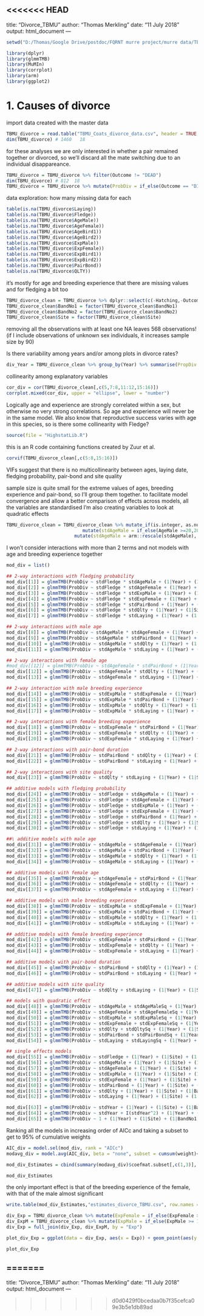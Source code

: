 <<<<<<< HEAD
---
title: "Divorce_TBMU"
author: "Thomas Merkling"
date: "11 July 2018"
output: html_document
---

```r
setwd("D:/Thomas/Google Drive/postdoc/FQRNT murre project/murre data/TBMU-divorce")
```

```r
library(dplyr)
library(glmmTMB)
library(MuMIn)
library(corrplot)
library(arm)
library(ggplot2)
```


# **1. Causes of divorce**

import data created with the master data
```r
TBMU_divorce = read.table("TBMU_Coats_divorce_data.csv", header = TRUE, sep = ",")
dim(TBMU_divorce) # 1460   18
```

for these analyses we are only interested in whether a pair remained together or divorced, so we'll discard all the mate switching due to an individual disappareance.
```r
TBMU_divorce = TBMU_divorce %>% filter(Outcome != "DEAD")
dim(TBMU_divorce) # 812  18
TBMU_divorce = TBMU_divorce %>% mutate(ProbDiv = if_else(Outcome == "DIV",1,0))
```

data exploration: how many missing data for each 
```r
table(is.na(TBMU_divorce$Laying))
table(is.na(TBMU_divorce$Fledge))
table(is.na(TBMU_divorce$AgeMale))
table(is.na(TBMU_divorce$AgeFemale))
table(is.na(TBMU_divorce$AgeBird1))
table(is.na(TBMU_divorce$AgeBird2))
table(is.na(TBMU_divorce$ExpMale))
table(is.na(TBMU_divorce$ExpFemale))
table(is.na(TBMU_divorce$ExpBird1))
table(is.na(TBMU_divorce$ExpBird2))
table(is.na(TBMU_divorce$PairBond))
table(is.na(TBMU_divorce$QLTY))
```
it's mostly for age and breeding experience that there are missing values and for fledging a bit too

```r
TBMU_divorce_clean = TBMU_divorce %>% dplyr::select(c(-Hatching,-Outcome)) %>% na.omit() %>% mutate(Plot = substr(TBMU_divorce_clean$Site,1,1))
TBMU_divorce_clean$BandNo1 = factor(TBMU_divorce_clean$BandNo1)
TBMU_divorce_clean$BandNo2 = factor(TBMU_divorce_clean$BandNo2)
TBMU_divorce_clean$Site = factor(TBMU_divorce_clean$Site)
```
removing all the observations with at least one NA leaves 568 observations!
(if I include observations of unknown sex individuals, it increases sample size by 90)

Is there variability among years and/or among plots in divorce rates?
```r
div_Year = TBMU_divorce_clean %>% group_by(Year) %>% summarise(PropDiv = mean(ProbDiv), N_Year = n())
```


collinearity among explanatory variables
```r
cor_div = cor(TBMU_divorce_clean[,c(5,7:8,11:12,15:16)])
corrplot.mixed(cor_div, upper = "ellipse", lower = "number")
```
Logically age and experience are strongly correlated within a sex, but otherwise no very strong correlations. So age and experience will never be in the same model.
We also know that reproductive success varies with age in this species, so is there some collinearity with Fledge?

```r
source(file = "HighstatLib.R") 
```
this is an R code containing functions created by Zuur et al.

```r
corvif(TBMU_divorce_clean[,c(5:8,15:16)])
```
VIFs suggest that there is no multicollinearity between ages, laying date, fledging probability, pair-bond and site quality

sample size is quite small for the extreme values of ages, breeding experience and pair-bond, so I'll group them together.
to facilitate model convergence and allow a better comparison of effects across models, all the variables are standardised
I'm also creating variables to look at quadratic effects
```r
TBMU_divorce_clean = TBMU_divorce_clean %>% mutate_if(is.integer, as.numeric) %>% 
                            mutate(stdAgeMale = if_else(AgeMale >=20,20,AgeMale), stdAgeFemale = if_else(AgeFemale >= 20, 20, AgeFemale), stdExpMale = if_else(ExpMale >= 15, 15, ExpMale), stdExpFemale = if_else(ExpFemale >= 15, 15, ExpFemale), stdPairBond = if_else(PairBond >= 10, 10, PairBond)) %>%
                         mutate(stdAgeMale = arm::rescale(stdAgeMale), stdAgeFemale = rescale(stdAgeFemale), stdExpMale = rescale(stdExpMale), stdExpFemale = rescale(stdExpFemale), stdPairBond = rescale(stdPairBond), stdQlty = rescale(QLTY), stdFledge = rescale(Fledge), stdLaying = rescale(Laying),stdYear = rescale(Year)) %>% mutate(stdAgeMaleSq = I(stdAgeMale^2), stdAgeFemaleSq = I(stdAgeFemale^2), stdExpMaleSq = I(stdExpMale^2), stdExpFemaleSq = I(stdExpFemale^2), stdPairBondSq = I(stdPairBond^2), stdQltySq = I(stdQlty^2), stdLayingSq = I(stdLaying^2))
```


I won't consider interactions with more than 2 terms and not models with age and breeding experience together
```r
mod_div = list()

## 2-way interactions with fledging probability
mod_div[[1]] = glmmTMB(ProbDiv ~ stdFledge * stdAgeMale + (1|Year) + (1|Site) + (1|BandNo1) + (1|BandNo2), family = "binomial", data = TBMU_divorce_clean)
mod_div[[2]] = glmmTMB(ProbDiv ~ stdFledge * stdAgeFemale + (1|Year) + (1|Site) + (1|BandNo1) + (1|BandNo2), family = "binomial", data =  TBMU_divorce_clean)
mod_div[[3]] = glmmTMB(ProbDiv ~ stdFledge * stdExpMale + (1|Year) + (1|Site) + (1|BandNo1) + (1|BandNo2), family = "binomial", data =  TBMU_divorce_clean)
mod_div[[4]] = glmmTMB(ProbDiv ~ stdFledge * stdExpFemale + (1|Year) + (1|Site) + (1|BandNo1) + (1|BandNo2), family = "binomial", data =  TBMU_divorce_clean)
mod_div[[5]] = glmmTMB(ProbDiv ~ stdFledge * stdPairBond + (1|Year) + (1|Site) + (1|BandNo1) + (1|BandNo2), family = "binomial", data =  TBMU_divorce_clean)
mod_div[[6]] = glmmTMB(ProbDiv ~ stdFledge * stdQlty + (1|Year) + (1|Site) + (1|BandNo1) + (1|BandNo2), family = "binomial", data =  TBMU_divorce_clean)
mod_div[[7]] = glmmTMB(ProbDiv ~ stdFledge * stdLaying + (1|Year) + (1|Site) + (1|BandNo1) + (1|BandNo2), family = "binomial", data =  TBMU_divorce_clean)

## 2-way interactions with male age
mod_div[[8]] = glmmTMB(ProbDiv ~ stdAgeMale * stdAgeFemale + (1|Year) + (1|Site) + (1|BandNo1) + (1|BandNo2), family = "binomial", data =  TBMU_divorce_clean)
mod_div[[9]] = glmmTMB(ProbDiv ~ stdAgeMale * stdPairBond + (1|Year) + (1|Site) + (1|BandNo1) + (1|BandNo2), family = "binomial", data =  TBMU_divorce_clean)
mod_div[[10]] = glmmTMB(ProbDiv ~ stdAgeMale * stdQlty + (1|Year) + (1|Site) + (1|BandNo1) + (1|BandNo2), family = "binomial", data =  TBMU_divorce_clean)
mod_div[[11]] = glmmTMB(ProbDiv ~ stdAgeMale * stdLaying + (1|Year) + (1|Site) + (1|BandNo1) + (1|BandNo2), family = "binomial", data =  TBMU_divorce_clean)

## 2-way interactions with female age
#mod_div[[12]] = glmmTMB(ProbDiv ~ stdAgeFemale * stdPairBond + (1|Year) + (1|Site) + (1|BandNo1) + (1|BandNo2), family = "binomial", data =  TBMU_divorce_clean) # this model didn't converge properly, probably because the data were unbalanced
mod_div[[12]] = glmmTMB(ProbDiv ~ stdAgeFemale * stdQlty + (1|Year) + (1|Site) + (1|BandNo1) + (1|BandNo2), family = "binomial", data =  TBMU_divorce_clean)
mod_div[[13]] = glmmTMB(ProbDiv ~ stdAgeFemale * stdLaying + (1|Year) + (1|Site) + (1|BandNo1) + (1|BandNo2), family = "binomial", data =  TBMU_divorce_clean)

## 2-way interaction with male breeding experience
mod_div[[14]] = glmmTMB(ProbDiv ~ stdExpMale * stdExpFemale + (1|Year) + (1|Site) + (1|BandNo1) + (1|BandNo2), family = "binomial", data =  TBMU_divorce_clean)
mod_div[[15]] = glmmTMB(ProbDiv ~ stdExpMale * stdPairBond + (1|Year) + (1|Site) + (1|BandNo1) + (1|BandNo2), family = "binomial", data =  TBMU_divorce_clean)
mod_div[[16]] = glmmTMB(ProbDiv ~ stdExpMale * stdQlty + (1|Year) + (1|Site) + (1|BandNo1) + (1|BandNo2), family = "binomial", data =  TBMU_divorce_clean)
mod_div[[17]] = glmmTMB(ProbDiv ~ stdExpMale * stdLaying + (1|Year) + (1|Site) + (1|BandNo1) + (1|BandNo2), family = "binomial", data =  TBMU_divorce_clean)

## 2-way interactions with female breeding experience
mod_div[[18]] = glmmTMB(ProbDiv ~ stdExpFemale * stdPairBond + (1|Year) + (1|Site) + (1|BandNo1) + (1|BandNo2), family = "binomial", data =  TBMU_divorce_clean)
mod_div[[19]] = glmmTMB(ProbDiv ~ stdExpFemale * stdQlty + (1|Year) + (1|Site) + (1|BandNo1) + (1|BandNo2), family = "binomial", data =  TBMU_divorce_clean)
mod_div[[20]] = glmmTMB(ProbDiv ~ stdExpFemale * stdLaying + (1|Year) + (1|Site) + (1|BandNo1) + (1|BandNo2), family = "binomial", data =  TBMU_divorce_clean)

## 2-way interactions with pair-bond duration
mod_div[[21]] = glmmTMB(ProbDiv ~ stdPairBond * stdQlty + (1|Year) + (1|Site) + (1|BandNo1) + (1|BandNo2), family = "binomial", data =  TBMU_divorce_clean)
mod_div[[22]] = glmmTMB(ProbDiv ~ stdPairBond * stdLaying + (1|Year) + (1|Site) + (1|BandNo1) + (1|BandNo2), family = "binomial", data =  TBMU_divorce_clean)

## 2-way interactions with site quality
mod_div[[23]] = glmmTMB(ProbDiv ~ stdQlty * stdLaying + (1|Year) + (1|Site) + (1|BandNo1) + (1|BandNo2), family = "binomial", data =  TBMU_divorce_clean)

## additive models with fledging probability
mod_div[[24]] = glmmTMB(ProbDiv ~ stdFledge + stdAgeMale + (1|Year) + (1|Site) + (1|BandNo1) + (1|BandNo2), family = "binomial", data =  TBMU_divorce_clean)
mod_div[[25]] = glmmTMB(ProbDiv ~ stdFledge + stdAgeFemale + (1|Year) + (1|Site) + (1|BandNo1) + (1|BandNo2), family = "binomial", data =  TBMU_divorce_clean)
mod_div[[26]] = glmmTMB(ProbDiv ~ stdFledge + stdExpMale + (1|Year) + (1|Site) + (1|BandNo1) + (1|BandNo2), family = "binomial", data =  TBMU_divorce_clean)
mod_div[[27]] = glmmTMB(ProbDiv ~ stdFledge + stdExpFemale + (1|Year) + (1|Site) + (1|BandNo1) + (1|BandNo2), family = "binomial", data =  TBMU_divorce_clean)
mod_div[[28]] = glmmTMB(ProbDiv ~ stdFledge + stdPairBond + (1|Year) + (1|Site) + (1|BandNo1) + (1|BandNo2), family = "binomial", data =  TBMU_divorce_clean)
mod_div[[29]] = glmmTMB(ProbDiv ~ stdFledge + stdQlty + (1|Year) + (1|Site) + (1|BandNo1) + (1|BandNo2), family = "binomial", data =  TBMU_divorce_clean)
mod_div[[30]] = glmmTMB(ProbDiv ~ stdFledge + stdLaying + (1|Year) + (1|Site) + (1|BandNo1) + (1|BandNo2), family = "binomial", data =  TBMU_divorce_clean)

##\ additive models with male age
mod_div[[31]] = glmmTMB(ProbDiv ~ stdAgeMale + stdAgeFemale + (1|Year) + (1|Site) + (1|BandNo1) + (1|BandNo2), family = "binomial", data =  TBMU_divorce_clean)
mod_div[[32]] = glmmTMB(ProbDiv ~ stdAgeMale + stdPairBond + (1|Year) + (1|Site) + (1|BandNo1) + (1|BandNo2), family = "binomial", data =  TBMU_divorce_clean)
mod_div[[33]] = glmmTMB(ProbDiv ~ stdAgeMale + stdQlty + (1|Year) + (1|Site) + (1|BandNo1) + (1|BandNo2), family = "binomial", data =  TBMU_divorce_clean)
mod_div[[34]] = glmmTMB(ProbDiv ~ stdAgeMale + stdLaying + (1|Year) + (1|Site) + (1|BandNo1) + (1|BandNo2), family = "binomial", data =  TBMU_divorce_clean)

## additive models with female age
mod_div[[35]] = glmmTMB(ProbDiv ~ stdAgeFemale + stdPairBond + (1|Year) + (1|Site) + (1|BandNo1) + (1|BandNo2), family = "binomial", data =  TBMU_divorce_clean)
mod_div[[36]] = glmmTMB(ProbDiv ~ stdAgeFemale + stdQlty + (1|Year) + (1|Site) + (1|BandNo1) + (1|BandNo2), family = "binomial", data =  TBMU_divorce_clean)
mod_div[[37]] = glmmTMB(ProbDiv ~ stdAgeFemale + stdLaying + (1|Year) + (1|Site) + (1|BandNo1) + (1|BandNo2), family = "binomial", data =  TBMU_divorce_clean)

## additive models with male breeding experience
mod_div[[38]] = glmmTMB(ProbDiv ~ stdExpMale + stdExpFemale + (1|Year) + (1|Site) + (1|BandNo1) + (1|BandNo2), family = "binomial", data =  TBMU_divorce_clean)
mod_div[[39]] = glmmTMB(ProbDiv ~ stdExpMale + stdPairBond + (1|Year) + (1|Site) + (1|BandNo1) + (1|BandNo2), family = "binomial", data =  TBMU_divorce_clean)
mod_div[[40]] = glmmTMB(ProbDiv ~ stdExpMale + stdQlty + (1|Year) + (1|Site) + (1|BandNo1) + (1|BandNo2), family = "binomial", data =  TBMU_divorce_clean)
mod_div[[41]] = glmmTMB(ProbDiv ~ stdExpMale + stdLaying + (1|Year) + (1|Site) + (1|BandNo1) + (1|BandNo2), family = "binomial", data =  TBMU_divorce_clean)

## additive models with female breeding experience
mod_div[[42]] = glmmTMB(ProbDiv ~ stdExpFemale + stdPairBond + (1|Year) + (1|Site) + (1|BandNo1) + (1|BandNo2), family = "binomial", data =  TBMU_divorce_clean)
mod_div[[43]] = glmmTMB(ProbDiv ~ stdExpFemale + stdQlty + (1|Year) + (1|Site) + (1|BandNo1) + (1|BandNo2), family = "binomial", data =  TBMU_divorce_clean)
mod_div[[44]] = glmmTMB(ProbDiv ~ stdExpFemale + stdLaying + (1|Year) + (1|Site) + (1|BandNo1) + (1|BandNo2), family = "binomial", data =  TBMU_divorce_clean)

## additive models with pair-bond duration
mod_div[[45]] = glmmTMB(ProbDiv ~ stdPairBond + stdQlty + (1|Year) + (1|Site) + (1|BandNo1) + (1|BandNo2), family = "binomial", data =  TBMU_divorce_clean)
mod_div[[46]] = glmmTMB(ProbDiv ~ stdPairBond + stdLaying + (1|Year) + (1|Site) + (1|BandNo1) + (1|BandNo2), family = "binomial", data =  TBMU_divorce_clean)

## additive models with site quality
mod_div[[47]] = glmmTMB(ProbDiv ~ stdQlty + stdLaying + (1|Year) + (1|Site) + (1|BandNo1) + (1|BandNo2), family = "binomial", data =  TBMU_divorce_clean)

## models with quadratic effect
mod_div[[48]] = glmmTMB(ProbDiv ~ stdAgeMale + stdAgeMaleSq + (1|Year) + (1|Site) + (1|BandNo1) + (1|BandNo2), family = "binomial", data =  TBMU_divorce_clean)
mod_div[[49]] = glmmTMB(ProbDiv ~ stdAgeFemale + stdAgeFemaleSq + (1|Year) + (1|Site) + (1|BandNo1) + (1|BandNo2), family = "binomial", data =  TBMU_divorce_clean)
mod_div[[50]] = glmmTMB(ProbDiv ~ stdExpMale + stdExpMaleSq + (1|Year) + (1|Site) + (1|BandNo1) + (1|BandNo2), family = "binomial", data =  TBMU_divorce_clean)
mod_div[[51]] = glmmTMB(ProbDiv ~ stdExpFemale + stdExpFemaleSq + (1|Year) + (1|Site) + (1|BandNo1) + (1|BandNo2), family = "binomial", data =  TBMU_divorce_clean)
mod_div[[52]] = glmmTMB(ProbDiv ~ stdQlty + stdQltySq + (1|Year) + (1|Site) + (1|BandNo1) + (1|BandNo2), family = "binomial", data =  TBMU_divorce_clean)
mod_div[[53]] = glmmTMB(ProbDiv ~ stdPairBond + stdPairBondSq + (1|Year) + (1|Site) + (1|BandNo1) + (1|BandNo2), family = "binomial", data =  TBMU_divorce_clean)
mod_div[[54]] = glmmTMB(ProbDiv ~ stdLaying + stdLayingSq + (1|Year) + (1|Site) + (1|BandNo1) + (1|BandNo2), family = "binomial", data =  TBMU_divorce_clean)

## single effects models
mod_div[[55]] = glmmTMB(ProbDiv ~ stdFledge + (1|Year) + (1|Site) + (1|BandNo1) + (1|BandNo2), family = "binomial", data =  TBMU_divorce_clean)
mod_div[[56]] = glmmTMB(ProbDiv ~ stdAgeMale + (1|Year) + (1|Site) + (1|BandNo1) + (1|BandNo2), family = "binomial", data =  TBMU_divorce_clean)
mod_div[[57]] = glmmTMB(ProbDiv ~ stdAgeFemale + (1|Year) + (1|Site) + (1|BandNo1) + (1|BandNo2), family = "binomial", data =  TBMU_divorce_clean)
mod_div[[58]] = glmmTMB(ProbDiv ~ stdExpMale + (1|Year) + (1|Site) + (1|BandNo1) + (1|BandNo2), family = "binomial", data =  TBMU_divorce_clean)
mod_div[[59]] = glmmTMB(ProbDiv ~ stdExpFemale + (1|Year) + (1|Site) + (1|BandNo1) + (1|BandNo2), family = "binomial", data =  TBMU_divorce_clean)
mod_div[[60]] = glmmTMB(ProbDiv ~ stdPairBond + (1|Year) + (1|Site) + (1|BandNo1) + (1|BandNo2), family = "binomial", data =  TBMU_divorce_clean)
mod_div[[61]] = glmmTMB(ProbDiv ~ stdQlty + (1|Year) + (1|Site) + (1|BandNo1) + (1|BandNo2), family = "binomial", data =  TBMU_divorce_clean)
mod_div[[62]] = glmmTMB(ProbDiv ~ stdLaying + (1|Year) + (1|Site) + (1|BandNo1) + (1|BandNo2), family = "binomial", data =  TBMU_divorce_clean)

mod_div[[63]] = glmmTMB(ProbDiv ~ stdYear + (1|Year) + (1|Site) + (1|BandNo1) + (1|BandNo2), family = "binomial", data =  TBMU_divorce_clean)
mod_div[[64]] = glmmTMB(ProbDiv ~ stdYear + I(stdYear^2) + (1|Year) + (1|Site) + (1|BandNo1) + (1|BandNo2), family = "binomial", data =  TBMU_divorce_clean)
mod_div[[65]] = glmmTMB(ProbDiv ~ 1 + (1|Year) + (1|Site) + (1|BandNo1) + (1|BandNo2), family = "binomial", data =  TBMU_divorce_clean)
```


Ranking all the models in increasing order of AICc and taking a subset to get to 95% of cumulative weights
```r
AIC_div = model.sel(mod_div, rank = "AICc")
modavg_div = model.avg(AIC_div, beta = "none", subset = cumsum(weight)<=.95)
```

```r
mod_div_Estimates = cbind(summary(modavg_div)$coefmat.subset[,c(1,3)], confint(modavg_div))
```

```r
mod_div_Estimates
```
the only important effect is that of the breeding experience of the female, with that of the male almost significant

```r
write.table(mod_div_Estimates,"estimates_divorce_TBMU.csv", row.names = TRUE, sep = ",")
```

```r
div_Exp = TBMU_divorce_clean %>% mutate(ExpFemale = if_else(ExpFemale >= 15, 15, ExpFemale)) %>% group_by(ExpFemale) %>% summarise(PropDivFemale = mean(ProbDiv), N_Female = n()) %>% rename(Exp = ExpFemale)
div_ExpM = TBMU_divorce_clean %>% mutate(ExpMale = if_else(ExpMale >= 15, 15, ExpMale)) %>% group_by(ExpMale) %>% summarise(PropDivMale = mean(ProbDiv), N_Male = n()) %>% rename(Exp = ExpMale)
div_Exp = full_join(div_Exp, div_ExpM, by = "Exp")
```

```r
plot_div_Exp = ggplot(data = div_Exp, aes(x = Exp)) + geom_point(aes(y = PropDivFemale, size = N_Female), colour = "red") + geom_point(aes(y = PropDivMale, size = N_Male), colour = "blue")
```
```r
plot_div_Exp
```


=======
---
title: "Divorce_TBMU"
author: "Thomas Merkling"
date: "11 July 2018"
output: html_document
---

>>>>>>> d0d0429f0bcedaa0b7f35cefca09e3b5e1db89ad
